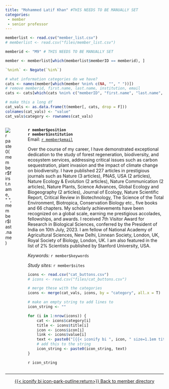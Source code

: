 ```yaml
---
title: "Mohammed Latif Khan" #THIS NEEDS TO BE MANUALLY SET
categories: 
 - member
 - senior professor
---
```


```r
memberlist <- read.csv("member_list.csv")
# memberlist <- read.csv("files/member_list.csv")

memberid <- "M9" # THIS NEEDS TO BE MANUALLY SET

member <- memberlist[which(memberlist$memberID == memberid), ]

`%nin%` <- Negate(`%in%`)

# what information categories do we have?
cats <- names(member[which(member %nin% c(NA, "", " "))])
# remove memberid, first.name, last.name, institution, email
cats <- cats[which(cats %nin% c("memberID", "first.name", "last.name", "institution", "email", "position", "keywords", "sites", "career.stage", "inventree.role"))]

# make this a long df
cat_vals <- as.data.frame(t(member[, cats, drop = F]))
colnames(cat_vals) <- "value"
cat_vals$category <- rownames(cat_vals)
```

::::{.columns}
:::{.column style="padding-right: 30px;"}
![`r paste0(member$first.name, " ", member$last.name)`](`r paste0("member_profiles/", memberid,".jpg")`){.circular-photo}
<br>
<!-- [{{< iconify bi mdi:email size=1.1em >}} testmember@fakeuniversity.edu](mailto:testmember@fakeuniversity.edu){.btn .btn-outline-primary}  -->
:::
:::{.column}
**`r member$position`**\
**`r member$institution`**\
Email: [`r member$email`](mailto:%60r%20member$email%60)

Over the course of my career, I have demonstrated exceptional dedication to the
study of forest regeneration, biodiversity, and ecosystem services, addressing critical
issues such as carbon sequestration, plant invasion and the impact of climate change
on biodiversity. I have published 227 articles in prestigious journals such as Nature (3
articles), PNAS, USA (2 articles), Nature Ecology &amp; Evolution (2 articles), Nature
Communication (2 articles), Nature Plants, Science Advances, Global Ecology and
Biogeography (2 articles), Journal of Ecology, Nature Scientific Report, Critical Review
in Biotechnology, The Science of the Total Environment, Biotropica, Conservation
Biology etc., five books and 66 chapters. My scholarly achievements have been
recognized on a global scale, earning me prestigious accolades, fellowships, and
awards. I received 7th Visitor Award for Research in Biological Sciences, conferred by
the President of India on 10th July, 2023. I am fellow of National Academy of
Agricultural Sciences, New Delhi, Linnean Society, London, UK, Royal Society of
Biology, London, UK. I am also featured in the list of 2% Scientists published by
Stanford University, USA.

*Keywords:* `r member$keywords`

*Study sites:* `r member$sites`

```r
icons <- read.csv("cat_buttons.csv")
# icons <- read.csv("files/cat_buttons.csv")

# merge these with the categories
icons <- merge(cat_vals, icons, by = "category", all.x = T)

# make an empty string to add lines to
icon_string <- ""

for (i in 1:nrow(icons)) {
    cat <- icons$category[i]
    title <- icons$title[i]
    icon <- icons$icon[i]
    link <- icons$value[i]
    text <- paste0("[{{< iconify bi ", icon, " size=1.1em title='", title, "' >}} ", title, "](", link, "){.btn .btn-outline-primary}  ")
    # add this to the string
    icon_string <- paste0(icon_string, text)
}
```

`r icon_string`
:::
:::

------------------------------------------------------------------------

::: {style="text-align: center;"}
[{{< iconify bi icon-park-outline:return>}} Back to member directory](../index.qmd)
:::

